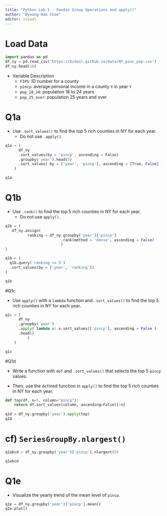 ```yaml
---
title: "Python Lab 1 - Pandas Group Operations and apply()"
author: "Byeong-Hak Choe"
editor: visual
---
```


# Load Data

```python
import pandas as pd
df_ny = pd.read_csv('https://bcdanl.github.io/data/NY_pinc_pop.csv')
df_ny.head(10)
```

-   Variable Description
    -   `FIPS`: ID number for a county
    -   `pincp`: average personal income in a county `X` in year `Y`
    -   `pop_18_24`: population 18 to 24 years
    -   `pop_25_over`: population 25 years and over





# Q1a

- Use `.sort_values()` to find the top 5 rich counties in NY for each year.
  - Do not use `.apply()`.

```python
q1a = (
      df_ny
      .sort_values(by = 'pincp', ascending = False)
      .groupby('year').head(5)
      .sort_values( by = ['year', 'pincp'], ascending = [True, False] )
    )

q1a
```



# Q1b

- Use `.rank()` to find the top 5 rich counties in NY for each year.
  - Do not use `apply()`.

```python
q1b = (
   df_ny.assign( 
          ranking = df_ny.groupby('year')['pincp']
                         .rank(method = 'dense', ascending = False) 
                         )
)

q1b = (
  q1b.query('ranking <= 5')
  .sort_values(by = ['year', 'ranking'])
)

q1b
```


#Q1c

- Use `apply()` with a `lambda` function  and `.sort_values()` to find the top 5 rich counties in NY for each year.

```python
q1c = (
      df_ny
      .groupby('year')
      .apply( lambda x: x.sort_values(['pincp'], ascending = False )
      .head()
          )
    )

q1c
```


#Q1d

- Write a function with `def` and `.sort_values()` that selects the top 5 `pincp` values.

- Then, use the `def`ined function in `apply()` to find the top 5 rich counties in NY for each year.

```python
def top(df, n=5, column="pincp"):
    return df.sort_values(column, ascending=False)[:n]
  
q1d = df_ny.groupby('year').apply(top)
q1d
```


# cf) `SeriesGroupBy.nlargest()`

```python
q1abcd = df_ny.groupby('year')['pincp'].nlargest(5)

q1abcd
```

# Q1e

- Visualize the yearly trend of the mean level of `pincp`.

```python
q1e = df_ny.groupby('year')['pincp'].mean()
q1e.plot()
```
